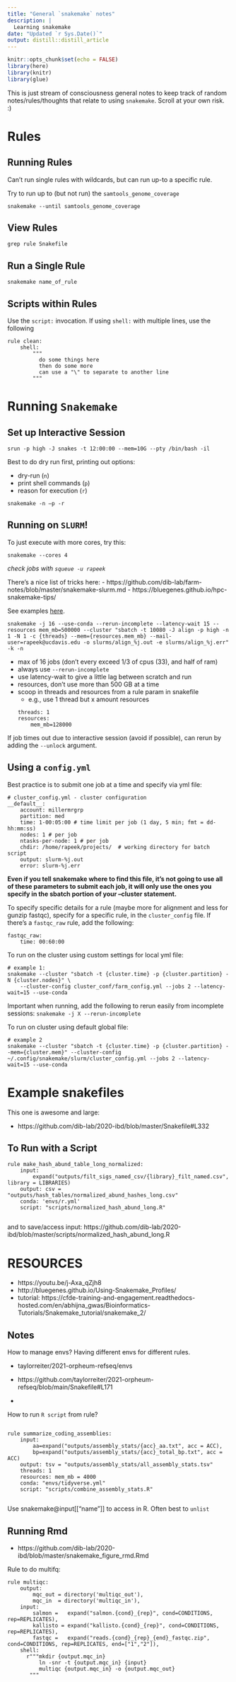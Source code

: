 ```yaml
---
title: "General `snakemake` notes"
description: |
  Learning snakemake
date: "Updated `r Sys.Date()`"
output: distill::distill_article
---
```


```r
knitr::opts_chunk$set(echo = FALSE)
library(here)
library(knitr)
library(glue)
```


This is just stream of consciousness general notes to keep track of random notes/rules/thoughts that relate to using `snakemake`. Scroll at your own risk. :)

# Rules

## Running Rules

Can't run single rules with wildcards, but can run up-to a specific rule.

Try to run up to (but not run) the `samtools_genome_coverage`

```
snakemake --until samtools_genome_coverage
```

## View Rules

`grep rule Snakefile`

## Run a Single Rule

```
snakemake name_of_rule
```

## Scripts within Rules

Use the `script:` invocation. If using `shell:` with multiple lines, use the following

```
rule clean:
	shell:
		"""
		  do some things here
		  then do some more
		  can use a "\" to separate to another line
		"""
```

# Running `Snakemake`

## Set up Interactive Session

`srun -p high -J snakes -t 12:00:00 --mem=10G --pty /bin/bash -il`

Best to do dry run first, printing out options:

 - dry-run (`n`)
 - print shell commands (`p`)
 - reason for execution (`r`)

`snakemake -n –p -r`

## Running on `SLURM`!

To just execute with more cores, try this:

`snakemake --cores 4`

*check jobs with `squeue -u rapeek`*

There's a nice list of tricks here:
 - https://github.com/dib-lab/farm-notes/blob/master/snakemake-slurm.md
 - https://bluegenes.github.io/hpc-snakemake-tips/

See examples [here](https://github.com/taylorreiter/2021-orpheum-refseq/blob/main/Snakefile).

`snakemake -j 16 --use-conda --rerun-incomplete --latency-wait 15 --resources mem_mb=500000 --cluster "sbatch -t 10080 -J align -p high -n 1 -N 1 -c {threads} --mem={resources.mem_mb} --mail-user=rapeek@ucdavis.edu -o slurms/align_%j.out -e slurms/align_%j.err" -k -n`

 - max of 16 jobs (don't every exceed 1/3 of cpus (33), and half of ram)
 - always use `--rerun-incomplete`
 - use latency-wait to give a little lag between scratch and run
 - resources, don't use more than 500 GB at a time
 - scoop in threads and resources from a rule param in snakefile
    - e.g., use 1 thread but x amount resources

    ```
    threads: 1
    resources:
        mem_mb=128000
    ```

If job times out due to interactive session (avoid if possible), can rerun by adding the `--unlock` argument. 

## Using a `config.yml`

Best practice is to submit one job at a time and specify via yml file:

```
# cluster_config.yml - cluster configuration
__default__:
    account: millermrgrp
    partition: med
    time: 1-00:05:00 # time limit per job (1 day, 5 min; fmt = dd-hh:mm:ss)
    nodes: 1 # per job
    ntasks-per-node: 1 # per job
    chdir: /home/rapeek/projects/  # working directory for batch script
    output: slurm-%j.out
    error: slurm-%j.err
```

**Even if you tell snakemake where to find this file, it's not going to use all of these parameters to submit each job, it will only use the ones you specify in the sbatch portion of your --cluster statement.**

To specify specific details for a rule (maybe more for alignment and less for gunzip fastqc), specify for a specific rule, in the `cluster_config` file. If there's a `fastqc_raw` rule, add the following:

```
fastqc_raw:
	time: 00:60:00
```

To run on the cluster using custom settings for local yml file:
```
# example 1:
snakemake --cluster "sbatch -t {cluster.time} -p {cluster.partition} -N {cluster.nodes}" \ 
	--cluster-config cluster_conf/farm_config.yml --jobs 2 --latency-wait=15 --use-conda
```

Important when running, add the following to rerun easily from incomplete sessions:
`snakemake -j X --rerun-incomplete`


To run on cluster using default global file:

```
# example 2
snakemake --cluster "sbatch -t {cluster.time} -p {cluster.partition} --mem={cluster.mem}" --cluster-config ~/.config/snakemake/slurm/cluster_config.yml --jobs 2 --latency-wait=15 --use-conda
```

# Example snakefiles

This one is awesome and large:

 - https://github.com/dib-lab/2020-ibd/blob/master/Snakefile#L332

## To Run with a Script

```
rule make_hash_abund_table_long_normalized:
    input: 
        expand("outputs/filt_sigs_named_csv/{library}_filt_named.csv", library = LIBRARIES)
    output: csv = "outputs/hash_tables/normalized_abund_hashes_long.csv"
    conda: 'envs/r.yml'
    script: "scripts/normalized_hash_abund_long.R"
	
```

and to save/access input: https://github.com/dib-lab/2020-ibd/blob/master/scripts/normalized_hash_abund_long.R

# RESOURCES

- https://youtu.be/j-Axa_qZjh8
- http://bluegenes.github.io/Using-Snakemake_Profiles/
- tutorial: https://cfde-training-and-engagement.readthedocs-hosted.com/en/abhijna_gwas/Bioinformatics-Tutorials/Snakemake_tutorial/snakemake_2/


## Notes

How to manage envs? Having different envs for different rules.
 
  - taylorreiter/2021-orpheum-refseq/envs

 - https://github.com/taylorreiter/2021-orpheum-refseq/blob/main/Snakefile#L171
 - 
  
How to run `R script` from rule?

```

rule summarize_coding_assemblies:
    input:
        aa=expand("outputs/assembly_stats/{acc}_aa.txt", acc = ACC),
        bp=expand("outputs/assembly_stats/{acc}_total_bp.txt", acc = ACC)
    output: tsv = "outputs/assembly_stats/all_assembly_stats.tsv"
    threads: 1
    resources: mem_mb = 4000
    conda: "envs/tidyverse.yml"
    script: "scripts/combine_assembly_stats.R"
    
```

Use snakemake@input[["name"]] to access in R. Often best to `unlist` 

## Running Rmd

 - https://github.com/dib-lab/2020-ibd/blob/master/snakemake_figure_rmd.Rmd
 
 
 Rule to do multifq:
 
```
rule multiqc:
    output:
        mqc_out = directory('multiqc_out'),
        mqc_in  = directory('multiqc_in'),
    input:
        salmon =   expand("salmon.{cond}_{rep}", cond=CONDITIONS, rep=REPLICATES),
        kallisto = expand("kallisto.{cond}_{rep}", cond=CONDITIONS, rep=REPLICATES),
        fastqc =   expand("reads.{cond}_{rep}_{end}_fastqc.zip", cond=CONDITIONS, rep=REPLICATES, end=["1","2"]),
    shell:
      r"""mkdir {output.mqc_in}
          ln -snr -t {output.mqc_in} {input}
          multiqc {output.mqc_in} -o {output.mqc_out}
       """
       
```